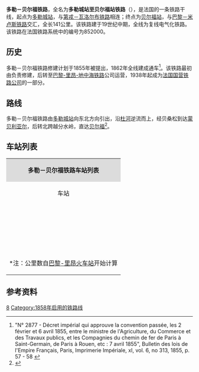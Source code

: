 {{Infobox rail system-route
|collapsed=no
|box_width=
|rail_name=多勒－贝尔福铁路<br>{{lang|fr|Ligne de Dole-Ville à Belfort}}
|banner_color=
|sec_banner_color=
|logo_filename=
|image_width=
|logo_bgcolor=
|logo_note=
|image = Ligne Dole - Belfort.svg
|imagesize=
|caption=多勒－贝尔福铁路路线图
|system_map=
|mapimage_width=
|map_bgcolor=
|locale={{FRA}}
|service_type=客货共用、干线铁路
|start=[[多勒城站|多勒城站]]、[[贝尔福站|贝尔福站]]
|begin_operation=1858年
|end_operation=
|operation_note=
|system_length=
|length_in_operation=
|total_length=141公里
|status=使用中
|line_title=线路
|lines=[[复线铁路|复线铁路]]
|stations=
|route_title=线路
|main_route=
|secondary_route=
|branch_route=
|standard=
|main_stations=[[多勒城站|多勒城站]]、[[贝桑松维奥特站|贝桑松维奥特站]]、[[贝尔福站|贝尔福站]]
|ridership=
|fleet_size=
|max_speed= 
|track_gauge={{standard gauge}}
|distance_between_mainlines=
|min_radius=
|max_grade=
|block_signal=自动闭塞
|electrified=1500v
|depot=
|operator={{法国交通数据|sncf}}
|franchise=
|hq=
|key_person=
|website=
|route_map=
}}

'''多勒－贝尔福铁路'''，全名为'''多勒城站至贝尔福站铁路'''（{{lang-fr|Ligne de Dole-Ville à Belfort}}），是法国的一条铁路干线，起点为[[多勒城站|多勒城站]]，与[[第戎－瓦洛尔布铁路|第戎－瓦洛尔布铁路]]相连；终点为[[贝尔福站|贝尔福站]]，与[[巴黎－米卢斯铁路|巴黎－米卢斯铁路]]交汇，全长141公里。该铁路建于19世纪中期，全线为复线电气化铁路。该铁路在法国铁路系统中的编号为852000。

==历史==

多勒－贝尔福铁路修建计划于1855年被提出，1862年全线建成通车<ref>"N° 2877 - Décret impérial qui approuve la convention passée, les 2 février et 6 avril 1855, entre le ministre de l'Agriculture, du Commerce et des Travaux publics, et les Compagnies du chemin de fer de Paris à Saint-Germain, de Paris à Rouen, etc : 7 avril 1855", Bulletin des lois de l'Empire Français, Paris, Imprimerie Impériale, xI, vol. 6, no 313, 1855, p. 57 - 58 {{fr}}</ref>。该铁路最初由{{link-fr|巴黎-里昂铁路公司|Compagnie du chemin de fer de Paris à Lyon}}负责修建，后转至[[巴黎-里昂-地中海铁路|巴黎-里昂-地中海铁路]]公司运营，1938年起成为[[法国国营铁路公司|法国国营铁路公司]]的一部分。

==路线==

多勒－贝尔福铁路由[[多勒城站|多勒城站]]向东北方向引出，沿[[杜河|杜河]]逆流而上，经贝桑松到达[[蒙贝利亚尔|蒙贝利亚尔]]，后转北跨越分水岭，直达[[贝尔福|贝尔福]]<ref name="geo">{{Cite web|url=https://www.geoportail.gouv.fr/carte|title=Carte|accessdate=2021-01-19|author=Géoportail|language=fr|publisher=Géoportail|archive-url=https://web.archive.org/web/20170129154129/https://www.geoportail.gouv.fr/carte/|archive-date=2017-01-29|dead-url=yes}}</ref>。

==车站列表==

{| class="wikitable mw-collapsible " style="margin:1em auto 1em auto; font-size:smaller"
|colspan="5" align="center" style="background:#DCDCDC"|'''多勒－贝尔福铁路车站列表'''
|-
!align="center" |车站
!align="center" |公里数*
!align="center" |交汇路线
!align="center" |本线停靠车种
!align="center" |可换乘交通
|-
|align="center"|{{Arret|Dole-Ville|[[多勒城站|多勒城站]]}}
|360.335
|[[第戎－瓦洛尔布铁路|第戎－瓦洛尔布铁路]]<small>（[[第戎城站|第戎]]方向）</small>↑<br>[[第戎－瓦洛尔布铁路|第戎－瓦洛尔布铁路]]<small>（[[瓦洛尔布站|瓦洛尔布]]方向）</small>↙
|align="center"|{{法国交通数据|tgv}}<br>[[Lyria|Lyria]]<br>{{法国交通数据|ter|bfc}}
|{{法国交通数据|car|39}}<br>{{法国交通数据/城市公共交通|多勒}}
|-
|align="center"|{{Arret|Orchamps|[[奥尔尚站|奥尔尚站]]}}
|375.685
|
|align="center"|{{法国交通数据|ter|bfc}}
|
|-
|align="center"|{{Arret|Ranchot|[[朗绍站|朗绍站]]}}
|380.698
|
|align="center"|{{法国交通数据|ter|bfc}}
|
|-
|align="center"|{{Arret|Saint-Vit|[[圣维特站|圣维特站]]}}
|387.993
|
|align="center"|{{法国交通数据|ter|bfc}}
|{{法国交通数据|car|39}}
|-
|align="center"|{{Arret|Laillé|[[拉耶站|拉耶站]]}}
|390.697
|
|align="center"|{{法国交通数据|ter|bfc}}
|
|-
|align="center"|{{Arret|Dannemarie - Velesmes|[[达讷马里-韦莱姆站|达讷马里-韦莱姆站]]}}
|393.398
|
|align="center"|{{法国交通数据|ter|bfc}}
|
|-
|align="center"|{{Arret|Franois|[[弗拉努瓦站|弗拉努瓦站]]}}
|398.889
|[[弗拉努瓦－阿尔克和瑟南铁路|弗拉努瓦－阿尔克和瑟南铁路]]<small>（[[阿尔克和瑟南站|阿尔克和瑟南]]方向）</small>↖
|align="center"|{{法国交通数据|ter|bfc}}
|
|-
|align="center"|{{Arret|Besançon-Viotte|[[贝桑松维奥特站|贝桑松维奥特站]]}}
|405.757
|[[贝桑松－沃苏勒铁路|贝桑松－沃苏勒铁路]]<small>（[[贝桑松-弗朗什-孔泰TGV站|贝桑松-弗朗什-孔泰TGV站]]方向）</small>↘<br>[[贝桑松－勒洛克勒-岩石岭铁路|贝桑松－勒洛克勒-岩石岭铁路]]<small>（[[莫尔托站|莫尔托]]方向）</small>↙
|align="center"|{{法国交通数据|tgv}}<br>{{法国交通数据|ter|bfc}}
|{{法国交通数据|car|25}}<br>{{法国交通数据/城市公共交通|贝桑松}}
|-
|align="center"|{{Arret|Roche-lez-Beaupré|[[罗什莱博普雷站|罗什莱博普雷站]]}}
|414.585
|
|align="center"|{{法国交通数据|ter|bfc}}
|{{法国交通数据|car|25}}
|-
|align="center"|{{Arret|Novillars|[[诺维拉尔站|诺维拉尔站]]}}
|416.469
|
|align="center"|{{法国交通数据|ter|bfc}}
|
|-
|align="center"|{{Arret|Deluz|[[德吕兹站|德吕兹站]]}}
|421.727
|
|align="center"|{{法国交通数据|ter|bfc}}
|{{法国交通数据|car|25}}
|-
|align="center"|{{Arret|Laissey|[[莱塞站|莱塞站]]}}
|425.332
|
|align="center"|{{法国交通数据|ter|bfc}}
|{{法国交通数据|car|25}}
|-
|align="center"|{{Arret|Baume-les-Dames|[[博姆莱达姆站|博姆莱达姆站]]}}
|437.922
|
|align="center"|{{法国交通数据|ter|bfc}}
|{{法国交通数据|car|25}}
|-
|align="center"|{{Arret|Clerval|[[克莱尔瓦勒站|克莱尔瓦勒站]]}}
|453.510
|
|align="center"|{{法国交通数据|ter|bfc}}
|{{法国交通数据|car|25}}
|-
|align="center"|{{Arret|L'Isle-sur-le-Doubs|[[杜河畔利勒站|杜河畔利勒站]]}}
|463.345
|
|align="center"|{{法国交通数据|ter|bfc}}
|{{法国交通数据|car|25}}
|-
|align="center"|{{Arret|Colombier-Fontaine|[[科隆比耶-枫丹站|科隆比耶-枫丹站]]}}
|472.204
|
|align="center"|{{法国交通数据|ter|bfc}}
|
|-
|align="center"|{{Arret|Voujeaucourt|[[沃若库尔站|沃若库尔站]]}}
|479.230
|
|align="center"|{{法国交通数据|ter|bfc}}
|
|-
|align="center"|{{Arret|Colombier-Fontaine|[[科隆比耶-枫丹站|科隆比耶-枫丹站]]}}
|472.204
|
|align="center"|{{法国交通数据|ter|bfc}}
|
|-
|align="center"|{{Arret|Montbéliard|[[蒙贝利亚尔站|蒙贝利亚尔站]]}}
|483.948
|
|align="center"|{{法国交通数据|ter|bfc}}
|{{法国交通数据|car|25}}<br>{{法国交通数据/城市公共交通|蒙贝利亚尔}}
|-
|align="center"|{{Arret|Héricourt|[[埃里库尔站|埃里库尔站]]}}
|491.676
|
|align="center"|{{法国交通数据|ter|bfc}}
|{{法国交通数据|car|70}}
|-
|align="center"|{{Arret|Belfort|[[贝尔福站|贝尔福站]]}}
|501.653
|[[贝尔福－代勒铁路|贝尔福－代勒铁路]]<small>（[[代勒站|代勒]]方向）</small>↖<br>[[巴黎－米卢斯铁路|巴黎－米卢斯铁路]]<small>（[[巴黎东站|巴黎]]方向）</small>↗<br>[[巴黎－米卢斯铁路|巴黎－米卢斯铁路]]<small>（[[米卢斯城站|米卢斯]]方向）</small>↓
|align="center"|{{法国交通数据|ter|bfc}}
|{{法国交通数据|car|90}}<br>{{法国交通数据/城市公共交通|贝尔福}}
|-
|colspan=5|<nowiki>*</nowiki>注：公里数自[[巴黎-里昂火车站|巴黎-里昂火车站]]开始计算
|}

==参考资料==
{{Reflist}}
{{法国主要铁路线}}
[[Category:法國鐵路線|8]]
[[Category:1858年启用的铁路线|Category:1858年启用的铁路线]]